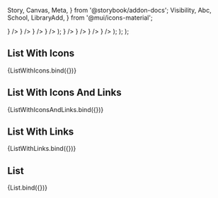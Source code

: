   Story,
  Canvas,
  Meta,
} from '@storybook/addon-docs';
  Visibility,
  Abc,
  School,
  LibraryAdd,
} from '@mui/icons-material';

<Meta
  title="Setup Cards/SetupCardList"
  component={SetupCardList}
/>

  <SetupCardList>
    <SetupCardListItem title="Testing with icon title" icon={<Visibility />} />
    <SetupCardListItem title="Testing with icon title" icon={<Abc />} />
    <SetupCardListItem title="Testing with icon title" icon={<LibraryAdd />} />
    <SetupCardListItem title="Testing with icon title" icon={<School />} />
  </SetupCardList>
);

  <SetupCardList>
    <SetupCardListItem title="Testing with icon title" href="#testing-link" icon={<Visibility />} />
    <SetupCardListItem title="Testing with icon title" href="#test-two" icon={<Abc />} />
    <SetupCardListItem title="Testing with icon title" href="#test-two" icon={<LibraryAdd />} />
    <SetupCardListItem title="Testing with icon title" href="#test-two" icon={<School />} />
  </SetupCardList>
);

  <SetupCardList>
    <SetupCardListItem title="Testing with icon title" href="#testing-link" />
    <SetupCardListItem title="Testing with icon title" href="#test-two" />
    <SetupCardListItem title="Testing with icon title" href="#test-two" />
    <SetupCardListItem title="Testing with icon title" href="#test-two" />
  </SetupCardList>
);

  <SetupCardList>
    <SetupCardListItem title="Testing with icon title" />
    <SetupCardListItem title="Testing with icon title" />
    <SetupCardListItem title="Testing with icon title" />
    <SetupCardListItem title="Testing with icon title" />
  </SetupCardList>
);

## List With Icons
<Canvas>
  <Story name="ListWithIcons">
    {ListWithIcons.bind({})}
  </Story>
</Canvas>

## List With Icons And Links

<Canvas>
  <Story name="ListWithIconsAndLinks">
    {ListWithIconsAndLinks.bind({})}
  </Story>
</Canvas>

## List With Links

<Canvas>
  <Story name="ListWithLinks">
    {ListWithLinks.bind({})}
  </Story>
</Canvas>

## List

<Canvas>
  <Story name="List">
    {List.bind({})}
  </Story>
</Canvas>
